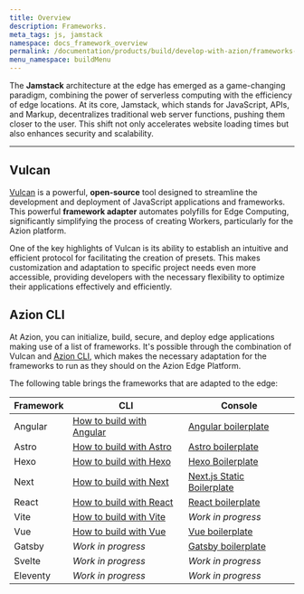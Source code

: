 ```yaml
---
title: Overview
description: Frameworks.
meta_tags: js, jamstack
namespace: docs_framework_overview
permalink: /documentation/products/build/develop-with-azion/frameworks-specific/overview/
menu_namespace: buildMenu
---
```




The **Jamstack** architecture at the edge has emerged as a game-changing paradigm, 
combining the power of serverless computing with the efficiency of edge locations. At its core, Jamstack, 
which stands for JavaScript, APIs, and Markup, decentralizes traditional web server functions, pushing them closer to the user. 
This shift not only accelerates website loading times but also enhances security and scalability.

---

## Vulcan

[Vulcan](https://github.com/aziontech/vulcan) is a powerful, **open-source** tool designed to streamline the development and deployment of JavaScript applications and frameworks. This powerful **framework adapter** automates polyfills for Edge Computing, significantly simplifying the process of creating Workers, particularly for the Azion platform.

One of the key highlights of Vulcan is its ability to establish an intuitive and efficient protocol for facilitating the creation of presets. This makes customization and adaptation to specific project needs even more accessible, providing developers with the necessary flexibility to optimize their applications effectively and efficiently.

## Azion CLI 

At Azion, you can initialize, build, secure, and deploy edge applications making use of a list of frameworks. It's possible through the combination of Vulcan and [Azion CLI](/en//documentation/products/azion-cli/overview/), which
makes the necessary adaptation for the frameworks to run as they should on the Azion Edge Platform.

The following table brings the frameworks that are adapted to the edge: 

| Framework | CLI | Console |
| --- | --- | --- |
| Angular | [How to build with Angular](/en/documentation/products/cli/frameworks/angular/) | [Angular boilerplate](/en/documentation/products/guides/angular-boilerplate/) |
| Astro | [How to build with Astro](/en/documentation/products/cli/frameworks/astro/) | [Astro boilerplate](/en/documentation/products/guides/astro-boilerplate/) |
| Hexo | [How to build with Hexo](/en/documentation/products/cli/frameworks/hexo/)| [Hexo Boilerplate](/en/documentation/products/guides/hexo-boilerplate/) |
| Next | [How to build with Next](/en/documentation/products/cli/frameworks/next/) | [Next.js Static Boilerplate](/en/documentation/products/guides/nextjs-static-boilerplate/) |
| React | [How to build with React](/en/documentation/products/cli/frameworks/react/) | [React boilerplate](/en/documentation/products/guides/react-boilerplate/)|
| Vite | [How to build with Vite](/en/documentation/products/cli/frameworks/vite/)| *Work in progress* |
| Vue | [How to build with Vue](/en/documentation/products/cli/frameworks/vue/) | [Vue boilerplate](/en/documentation/products/guides/vue-boilerplate/)|
| Gatsby | *Work in progress* | [Gatsby boilerplate](/en/documentation/products/guides/gatsby-boilerplate/)|
| Svelte | *Work in progress* | *Work in progress* |
| Eleventy | *Work in progress* | *Work in progress* |


<LinkButton link="/en/documentation/products/devtools/azion-edge-runtime/frameworks-compatibility/" label="go to supported Web Frameworks" outlined target="_blank" />
<LinkButton link="/en/documentation/products/edge-application/edge-functions/runtime-apis/javascript/" label="go to supported Web APIs" outlined target="_blank" />
<LinkButton link="/en/documentation/products/azion-edge-runtime/compatibility/node/" label="go to node.js support reference" outlined target="_blank" />

<br />
